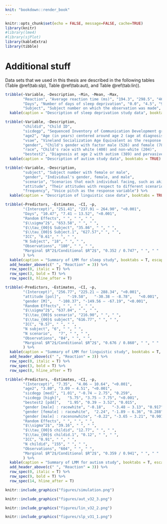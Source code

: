 ```yaml
---
knit: "bookdown::render_book"
---
```

```r
knitr::opts_chunk$set(echo = FALSE, message=FALSE, cache=TRUE)
library(knitr)
#library(lme4)
#library(sjPlot)
library(kableExtra)
library(tibble)
```

\appendix

# Additional stuff

Data sets that we used in this thesis are described in the following tables (Table \@ref(tab:slp), Table \@ref(tab:aut), and Table \@ref(tab:lin)).

```r
tribble(~Variable, ~Description, ~Min, ~Mean, ~Max,
        "Reaction", "Average reaction time (ms)", "194.3", "298.5", "466.4",
        "Days", "Number of days of sleep deprivation", "0.0", "4.5", "9.0",
        "Subject", "Subject number on which the observation was made", " ", " ", " ") %>% 
  kable(caption = "Description of sleep deprivation study data", booktabs = TRUE)
```


```r
tribble(~Variable, ~Description,
        "childid", "Child ID", 
        "sicdegp", "Sequenced Inventory of Communication Development group (an assessment of expressive language development) with three factors low (188), median (251) and high (165)",
        "age2", "Age (in years) centered around age 2 (age at diagnosis)",
        "vsae", "Vineland Socialization Age Equivalent as the response variable",
        "gender", "Child's gender with factor male (526) and female (78)",
        "race", "Child's race with white (400) and non-white (204)",
        "bestest2", "Diagnosis at age 2 with autism (389) and pervasive developmental disorder (215)") %>% 
  kable(caption = "Description of autism study data", booktabs = TRUE)
```

```r
tribble(~Variable, ~Description,
        "subject", "Subject number with female or male",
        "gender", "Individual's gender, female, and male",
        "scenario", "Scenarios that each individual facing, such as aking for a favor",
        "attitude", "Their attitudes with respect to different scenario, polite or informal",
        "frequency", "Voice pitch as the response variable") %>% 
  kable(caption = "Description of linguistic case data", booktabs = TRUE)
```

```r
tribble(~Predictors, ~Estimates, ~CI, ~p,
        "(Intercept)", "251.41", "237.91 – 264.90", "<0.001",
        "Days", "10.47", "7.41 – 13.52", "<0.001",
        "Random Effects", " ", " ", " ",
        "$\\sigma^2$", "653.58", " ", " ",
        "$\\tau_{00}$ Subject", "35.86", " ", " ",
        "$\\tau_{00}$ Subject.1", "627.57"," ", " ",
        "ICC", "0.61", " ", " ",
        "N Subject", "18", " ", " ",
        "Observations", "180", " ", " ",
        "Marginal $R^2$/Conditional $R^2$", "0.352 / 0.747", " ", " "
        ) %>% 
  kable(caption = "Summary of LMM for sleep study", booktabs = T, escape = FALSE) %>% 
  add_header_above(c(" ", "Reaction" = 3)) %>% 
  row_spec(0, italic = T) %>% 
  row_spec(3, bold = T) %>% 
  row_spec(8, hline_after = T)
```

```r
tribble(~Predictors, ~Estimates, ~CI, ~p,
        "(Intercept)", "256.77", "225.21 – 288.34",	"<0.001",
        "attitude [pol]",	"-19.58",	"-30.38 – -8.78",	"<0.001",
        "gender [M]",	"-108.37", "-149.56 – -67.19", "<0.001",
        "Random Effects", " ", " ", " ",
        "$\\sigma^2$", "637.84", " ", " ",
        "$\\tau_{00}$ scenario", "216.90", " ", " ",
        "$\\tau_{00}$ subject", "616.77", " ", " ",
        "ICC", "0.57", " ", " ",
        "N subject", "6", " ", " ",
        "N scenario",	"7", " ", " ",
        "Observations", "84", " ", " ",
        "Marginal $R^2$/Conditional $R^2$", "0.676 / 0.860", " ", " "
        ) %>% 
  kable(caption = "Summary of LMM for linguistic study", booktabs = T, escape = FALSE) %>% 
  add_header_above(c(" ", "Reaction" = 3)) %>% 
  row_spec(0, italic = T) %>% 
  row_spec(3, bold = T) %>% 
  row_spec(8, hline_after = T)
```

```r
tribble(~Predictors, ~Estimates, ~CI, ~p,
        "(Intercept)", "7.35",	"4.06 – 10.64",	"<0.001",
        "age2",	"3.80",	"3.09 – 4.51", "<0.001",
        "sicdegp [med]", "1.01", "-0.74 – 2.75", "0.259",
        "sicdegp [high]",	"5.75",	"3.75 – 7.75", "<0.001",
        "bestest2 [pdd]",	"1.95",	"0.39 – 3.52", "0.015",
        "gender [male] : racewhite", "-0.18",	"-3.48 – 3.13",	"0.917",
        "gender [female] : racewhite",	"2.24",	"-1.89 – 6.36",	"0.288",
        "gender [male] : racenonwhite",	"-0.22", "-3.65 – 3.21", "0.901",
        "Random Effects", " ", " ", " ",
        "$\\sigma^2$", "39.16", " ", " ",
        "$\\tau_{00}$ childid", "12.77", " ", " ",
        "$\\tau_{00}$ childid.1", "0.12", " ", " ",
        "ICC", "0.91", " ", " ",
        "N childid", "155", " ", " ",
        "Observations", "604", " ", " ",
        "Marginal $R^2$/Conditional $R^2$", "0.359 / 0.941", " ", " "
        ) %>% 
  kable(caption = "Summary of LMM for autism study", booktabs = T, escape = FALSE) %>% 
  add_header_above(c(" ", "Reaction" = 3)) %>% 
  row_spec(0, italic = T) %>% 
  row_spec(9, bold = T) %>% 
  row_spec(14, hline_after = T)
```

```r
knitr::include_graphics("figures/simulation.png")
```

```r
knitr::include_graphics("figures/aut_v32_3.png")
```

```r
knitr::include_graphics("figures/lin_v32_2.png")
```

```r
knitr::include_graphics("figures/slp_v31_1.png")
```
